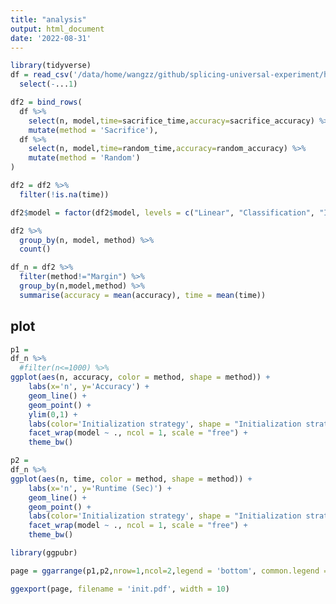 ```yaml
---
title: "analysis"
output: html_document
date: '2022-08-31'
---
```


```r
library(tidyverse)
df = read_csv('/data/home/wangzz/github/splicing-universal-experiment/hyper_parameter/init_strategy_4.csv') %>% 
  select(-...1)
```

```r
df2 = bind_rows(
  df %>% 
    select(n, model,time=sacrifice_time,accuracy=sacrifice_accuracy) %>% 
    mutate(method = 'Sacrifice'),
  df %>% 
    select(n, model,time=random_time,accuracy=random_accuracy) %>% 
    mutate(method = 'Random')
) 
```

```r

df2 = df2 %>% 
  filter(!is.na(time))

df2$model = factor(df2$model, levels = c("Linear", "Classification", "Ising"))

df2 %>% 
  group_by(n, model, method) %>% 
  count()
```



```r
df_n = df2 %>% 
  filter(method!="Margin") %>% 
  group_by(n,model,method) %>% 
  summarise(accuracy = mean(accuracy), time = mean(time))
```

## plot

```r
p1 = 
df_n %>% 
  #filter(n<=1000) %>% 
ggplot(aes(n, accuracy, color = method, shape = method)) +
    labs(x='n', y='Accuracy') +
    geom_line() +
    geom_point() +
    ylim(0,1) +
    labs(color='Initialization strategy', shape = "Initialization strategy")  +
    facet_wrap(model ~ ., ncol = 1, scale = "free") + 
    theme_bw()
```

```r
p2 = 
df_n %>% 
ggplot(aes(n, time, color = method, shape = method)) +
    labs(x='n', y='Runtime (Sec)') +
    geom_line() +
    geom_point() +
    labs(color='Initialization strategy', shape = "Initialization strategy")  +
    facet_wrap(model ~ ., ncol = 1, scale = "free") +
    theme_bw()
```

```r
library(ggpubr)

page = ggarrange(p1,p2,nrow=1,ncol=2,legend = 'bottom', common.legend = TRUE)

ggexport(page, filename = 'init.pdf', width = 10)
```

